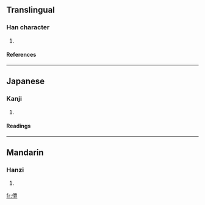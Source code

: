 ==Translingual==
===Han character===
{{Han char|rad=人|as=13|sn=15|four=|canj=人廿田廿 (OTWT)}}
# {{defn|Han}}
====References====
{{Han ref|kx=0118.160|dkj=01168|hdz=10225.030|uh=50FC|ud=20732}}
----
==Japanese==
===Kanji===
{{ja-kanji|grade=|rs=人13}}
# {{defn|Japanese}}
====Readings====
{{ja-readings|on=[[ほう]] (hō)|kun=}}
----
==Mandarin==
===Hanzi===
{{cmn-hanzi|pin=[[fēng]] (feng1)|wg=feng<sup>1</sup>}}
# {{defn|Mandarin}}

[[fr:僼]]